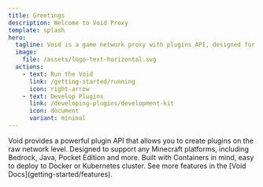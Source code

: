 ```yaml
---
title: Greetings
description: Welcome to Void Proxy
template: splash
hero:
  tagline: Void is a game network proxy with plugins API, designed for all Minecraft platforms, versions and compatible with any mods.
  image:
    file: /assets/logo-text-horizontal.svg
  actions:
    - text: Run the Void
      link: /getting-started/running
      icon: right-arrow
    - text: Develop Plugins
      link: /developing-plugins/development-kit
      icon: document
      variant: minimal
---
```



<CardGrid stagger>
	<Card title="Build Plugins" icon="pencil">
		Void provides a powerful plugin API that allows you to create plugins on the raw network level.
	</Card>
	<Card title="Minecraft Platforms" icon="star">
		Designed to support any Minecraft platforms, including Bedrock, Java, Pocket Edition and more.
	</Card>
	<Card title="Containers" icon="seti:docker">
		Built with Containers in mind, easy to deploy to Docker or Kubernetes cluster.
	</Card>
	<Card title="Read the docs" icon="open-book">
		See more features in the [Void Docs](getting-started/features).
	</Card>
</CardGrid>

